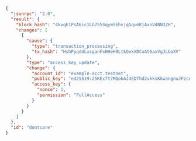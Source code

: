 ```json
{
  "jsonrpc": "2.0",
  "result": {
    "block_hash": "4kvqE1PsA6ic1LG7S5SqymSEhvjqGqumKjAxnVdNN3ZH",
    "changes": [
      {
        "cause": {
          "type": "transaction_processing",
          "tx_hash": "HshPyqddLxsganFxHHeH9LtkGekXDCuAt6axVgJLboXV"
        },
        "type": "access_key_update",
        "change": {
          "account_id": "example-acct.testnet",
          "public_key": "ed25519:25KEc7t7MQohAJ4EDThd2vkksKkwangnuJFzcoiXj9oM",
          "access_key": {
            "nonce": 1,
            "permission": "FullAccess"
          }
        }
      }
    ]
  },
  "id": "dontcare"
}
```
